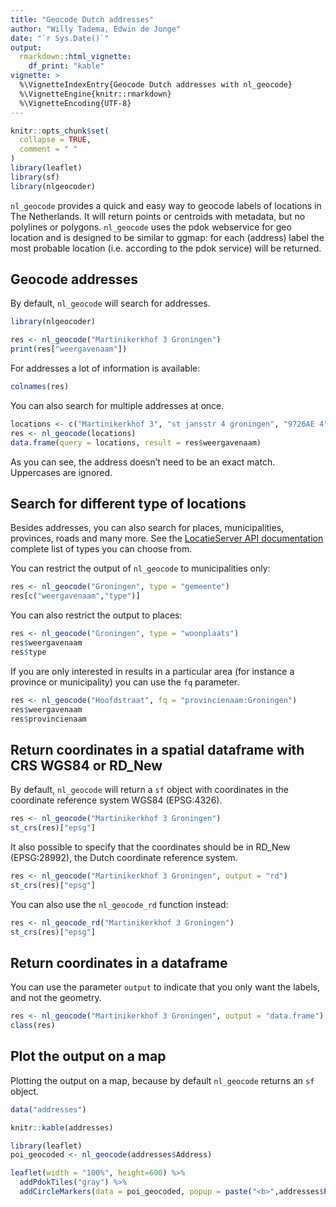 ```yaml
---
title: "Geocode Dutch addresses"
author: "Willy Tadema, Edwin de Jonge"
date: "`r Sys.Date()`"
output: 
  rmarkdown::html_vignette:
    df_print: "kable"
vignette: >
  %\VignetteIndexEntry{Geocode Dutch addresses with nl_geocode}
  %\VignetteEngine{knitr::rmarkdown}
  %\VignetteEncoding{UTF-8}
---
```


```r
knitr::opts_chunk$set(
  collapse = TRUE,
  comment = " "
)
library(leaflet)
library(sf)
library(nlgeocoder)
```

`nl_geocode` provides a quick and easy way to geocode labels of locations in 
The Netherlands. It will return points or centroids with metadata, but no polylines or polygons.
`nl_geocode` uses the pdok webservice for geo location and is designed to be similar to ggmap: 
for each (address) label the most probable location (i.e. according to the pdok service) will be 
returned.

## Geocode addresses

By default, `nl_geocode` will search for addresses.    

```r
library(nlgeocoder)

res <- nl_geocode("Martinikerkhof 3 Groningen")
print(res["weergavenaam"])
```
For addresses a lot of information is available:

```r
colnames(res)
```

You can also search for multiple addresses at once.

```r
locations <- c("Martinikerkhof 3", "st jansstr 4 groningen", "9726AE 4", "9711 ME 1")
res <- nl_geocode(locations)
data.frame(query = locations, result = res$weergavenaam)
```

As you can see, the address doesn't need to be an exact match. Uppercases are ignored.

## Search for different type of locations

Besides addresses, you can also search for places, municipalities, provinces, roads and many more. See the [LocatieServer API documentation](https://github.com/PDOK/locatieserver/wiki/API-Locatieserver) complete list of types you can choose from.

You can restrict the output of `nl_geocode` to municipalities only:

```r
res <- nl_geocode("Groningen", type = "gemeente") 
res[c("weergavenaam","type")] 
```

You can also restrict the output to places:

```r
res <- nl_geocode("Groningen", type = "woonplaats") 
res$weergavenaam
res$type
```

If you are only interested in results in a particular area (for instance a province or municipality) you can use the `fq` parameter.

```r
res <- nl_geocode("Hoofdstraat", fq = "provincienaam:Groningen") 
res$weergavenaam
res$provincienaam
```

## Return coordinates in a spatial dataframe with CRS WGS84 or RD_New

By default, `nl_geocode` will return a `sf` object with coordinates in the 
coordinate reference system WGS84 (EPSG:4326). 

```r
res <- nl_geocode("Martinikerkhof 3 Groningen") 
st_crs(res)["epsg"]
```

It also possible to specify that the coordinates should be in RD_New (EPSG:28992), the Dutch coordinate reference system.

```r
res <- nl_geocode("Martinikerkhof 3 Groningen", output = "rd") 
st_crs(res)["epsg"]
```

You can also use the `nl_geocode_rd` function instead:
```r
res <- nl_geocode_rd("Martinikerkhof 3 Groningen") 
st_crs(res)["epsg"]
```

## Return coordinates in a dataframe

You can use the parameter `output` to indicate that you only want the labels, and not the geometry.

```r
res <- nl_geocode("Martinikerkhof 3 Groningen", output = "data.frame") 
class(res)
```

## Plot the output on a map

Plotting the output on a map, because by default `nl_geocode` returns an `sf` object.
```r
data("addresses")
```
```r
knitr::kable(addresses)
```


```r
library(leaflet)
poi_geocoded <- nl_geocode(addresses$Address)

leaflet(width = "100%", height=600) %>% 
  addPdokTiles("gray") %>% 
  addCircleMarkers(data = poi_geocoded, popup = paste("<b>",addresses$POI, "</b><br/>", poi_geocoded$weergavenaam))
```
